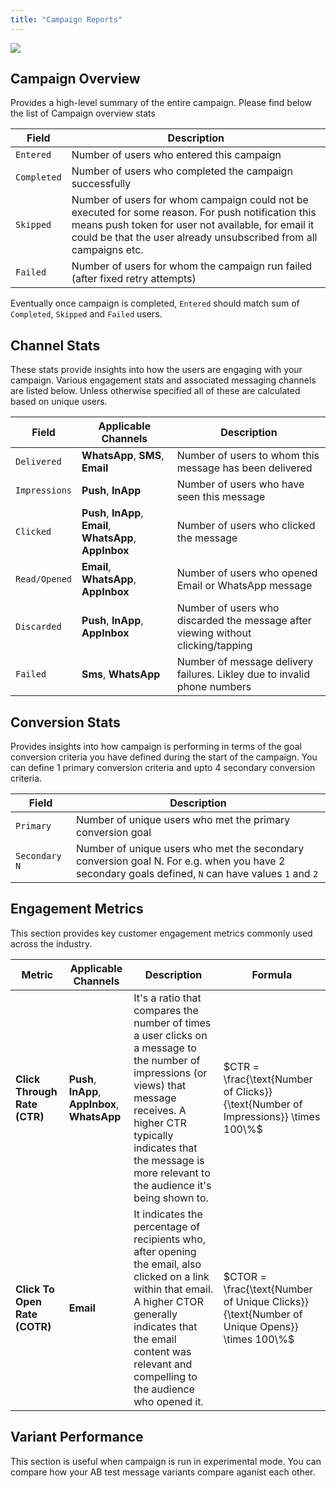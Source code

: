 ```yaml
---
title: "Campaign Reports"
---
```


<Frame caption="A Sample Push Notification Campaign Report">
  <img src="/images/reports/campaign-reports.png" />
</Frame>

## Campaign Overview

Provides a high-level summary of the entire campaign. Please find below the list of Campaign overview stats

| Field       | Description                                                                                                                                                                                                                   |
| ----------- | ----------------------------------------------------------------------------------------------------------------------------------------------------------------------------------------------------------------------------- |
| `Entered`   | Number of users who entered this campaign                                                                                                                                                                                     |
| `Completed` | Number of users who completed the campaign successfully                                                                                                                                                                       |
| `Skipped`   | Number of users for whom campaign could not be executed for some reason. For push notification this means push token for user not available, for email it could be that the user already unsubscribed from all campaigns etc. |
| `Failed`    | Number of users for whom the campaign run failed (after fixed retry attempts)                                                                                                                                                 |

Eventually once campaign is completed, `Entered` should match sum of `Completed`, `Skipped` and `Failed` users.

## Channel Stats

These stats provide insights into how the users are engaging with your campaign. Various engagement stats and associated messaging channels are listed below. Unless otherwise specified all of these
are calculated based on unique users.

| Field         | Applicable Channels                                        | Description                                                                      |
| ------------- | ---------------------------------------------------------- | -------------------------------------------------------------------------------- |
| `Delivered`   | **WhatsApp**, **SMS**, **Email**                           | Number of users to whom this message has been delivered                          |
| `Impressions` | **Push**, **InApp**                                        | Number of users who have seen this message                                       |
| `Clicked`     | **Push**, **InApp**, **Email**, **WhatsApp**, **AppInbox** | Number of users who clicked the message                                          |
| `Read/Opened` | **Email**, **WhatsApp**, **AppInbox**                      | Number of users who opened Email or WhatsApp message                             |
| `Discarded`   | **Push**, **InApp**, **AppInbox**                          | Number of users who discarded the message after viewing without clicking/tapping |
| `Failed`      | **Sms**, **WhatsApp**                                      | Number of message delivery failures. Likley due to invalid phone numbers         |

## Conversion Stats

Provides insights into how campaign is performing in terms of the goal conversion criteria you have defined during the start of the campaign. You can define 1 primary conversion criteria
and upto 4 secondary conversion criteria.

| Field          | Description                                                                                                                                       |
| -------------- | ------------------------------------------------------------------------------------------------------------------------------------------------- |
| `Primary`      | Number of unique users who met the primary conversion goal                                                                                        |
| `Secondary  N` | Number of unique users who met the secondary conversion goal N. For e.g. when you have 2 secondary goals defined, `N` can have values `1` and `2` |

## Engagement Metrics

This section provides key customer engagement metrics commonly used across the industry.

| Metric                        | Applicable Channels                             | Description                                                                                                                                                                                                                                      | Formula                                                                                    |
| ----------------------------- | ----------------------------------------------- | ------------------------------------------------------------------------------------------------------------------------------------------------------------------------------------------------------------------------------------------------ | ------------------------------------------------------------------------------------------ |
| **Click Through Rate (CTR)**  | **Push**, **InApp**, **AppInbox**, **WhatsApp** | It's a ratio that compares the number of times a user clicks on a message to the number of impressions (or views) that message receives. A higher CTR typically indicates that the message is more relevant to the audience it's being shown to. | $CTR = \frac{\text{Number of Clicks}}{\text{Number of Impressions}} \times 100\%$          |
| **Click To Open Rate (COTR)** | **Email**                                       | It indicates the percentage of recipients who, after opening the email, also clicked on a link within that email. A higher CTOR generally indicates that the email content was relevant and compelling to the audience who opened it.            | $CTOR = \frac{\text{Number of Unique Clicks}}{\text{Number of Unique Opens}} \times 100\%$ |

## Variant Performance

This section is useful when campaign is run in experimental mode. You can compare how your AB test message variants compare aganist each other.
